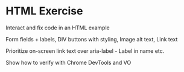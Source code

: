 
# HTML Exercise

Interact and fix code in an HTML example

Form fields + labels, DIV buttons with styling, Image alt text, Link text

Prioritize on-screen link text over aria-label - Label in name etc.

Show how to verify with Chrome DevTools and VO
